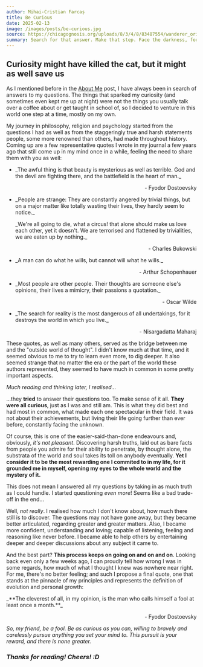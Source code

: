 ```yaml
---
author: Mihai-Cristian Farcaș
title: Be Curious
date: 2025-02-13
image: /images/posts/be-curious.jpg
source: https://chicagognosis.org/uploads/8/3/4/8/83487554/wanderer_orig.jpg
summary: Search for that answer. Make that step. Face the darkness, for there is your salvation.
---
```


## Curiosity might have killed the cat, but it might as well save us

As I mentioned before in the [About Me](https://www.forquosh.dev/posts/aboutme) post, I have always been in search of answers to my questions. The things that sparked my curiosity (and sometimes even kept me up at night) were not the things you usually talk over a coffee about or get taught in school of, so I decided to venture in this world one step at a time, mostly on my own.

My journey in philosophy, religion and psychology started from the questions I had as well as from the staggeringly true and harsh statements people, some more renowned than others, had made throughout history. Coming up are a few representative quotes I wrote in my journal a few years ago that still come up in my mind once in a while, feeling the need to share them with you as well:

- <div>
    <p>_The awful thing is that beauty is mysterious as well as terrible. God and the devil are fighting there, and the battlefield is the heart of man._</p>
    <p align="right">- Fyodor Dostoevsky</p>
  </div>

- <div>
    <p>_People are strange: They are constantly angered by trivial things, but on a major matter like totally wasting their lives, they hardly seem to notice._</p>
    <p>_We're all going to die, what a circus! that alone should make us love each other, yet it doesn't. We are terrorised and flattened by trivialities, we are eaten up by nothing._</p>
    <p align="right">- Charles Bukowski</p>
  </div>

- <div>
    <p>_A man can do what he wills, but cannot will what he wills._</p>
    <p align="right">- Arthur Schopenhauer</p>
  </div>

- <div>
    <p>_Most people are other people. Their thoughts are someone else's opinions, their lives a mimicry, their passions a quotation._</p>
    <p align="right">- Oscar Wilde</p>
  </div>

- <div>
    <p>_The search for reality is the most dangerous of all undertakings, for it destroys the world in which you live._</p>
    <p align="right">- Nisargadatta Maharaj</p>
  </div>

These quotes, as well as many others, served as the bridge between me and the "outside world of thought". I didn't know much at that time, and it seemed obvious to me to try to learn even more, to dig deeper. It also seemed strange that no matter the era or the part of the world these authors represented, they seemed to have much in common in some pretty important aspects.

_Much reading and thinking later, I realised..._

...they **tried** to answer their questions too. To make sense of it all. **They were all curious**, just as I was and still am. This is what they did best and had most in common, what made each one spectacular in their field. It was not about their achievements, but living their life going further than ever before, constantly facing the unknown.

Of course, this is one of the easier-said-than-done endeavours and, obviously, _it's not pleasant_. Discovering harsh truths, laid out as bare facts from people you admire for their ability to penetrate, by thought alone, the substrata of the world and soul takes its toll on anybody eventually. **Yet I consider it to be the most rewarding one I commited to in my life, for it grounded me in myself, opening my eyes to the whole world and the mystery of it.**

This does not mean I answered all my questions by taking in as much truth as I could handle. I started questioning _even more_! Seems like a bad trade-off in the end...

Well, _not really_. I realised how much I don't know about, how much there still is to discover. The questions may not have gone away, but they became better articulated, regarding greater and greater matters. Also, I became more confident, understanding and loving; capable of listening, feeling and reasoning like never before. I became able to help others by entertaining deeper and deeper discussions about any subject it came to.

And the best part? **This process keeps on going on and on and on**. Looking back even only a few weeks ago, I can proudly tell how wrong I was in some regards, how much of what I thought I knew was nowhere near right. For me, there's no better feeling; and such I propose a final quote, one that stands at the pinnacle of my principles and represents the definition of evolution and personal growth:

<div>
    <p>_**The cleverest of all, in my opinion, is the man who calls himself a fool at least once a month.**_</p>
    <p align="right">- Fyodor Dostoevsky</p>
</div>

_So, my friend, be a fool. Be as curious as you can, willing to bravely and carelessly pursue anything you set your mind to. This pursuit is your reward, and there is none greater._

### _Thanks for reading! Cheers! :D_
